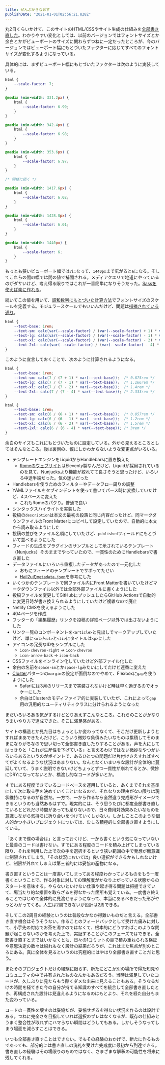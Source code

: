```yaml
---
title: ぜんぶかきなおす
publishDate: "2021-01-01T02:56:21.828Z"
---
```


丸2日くらいかけて、このサイトのHTML/CSSやサイト生成の仕組みを[全部書き直した](https://github.com/yuheiy/yuheiy.com-v5/commit/99b31c35ba936257fa5b14b61bb4a6356b427e6a)。わかりやすい変化としては、以前のバージョンではフォントサイズとか余白とかがビューポートのサイズに関わらずつねに一定だったところが、今のバージョンではビューポート幅にもとづいたファクターに応じてすべてのフォントサイズが変化するようになっている。

具体的には、まずビューポート幅にもとづいたファクターは次のように実装している。

```css
html {
	--scale-factor: 7;
}

@media (min-width: 331.2px) {
	html {
		--scale-factor: 6.99;
	}
}

@media (min-width: 342.4px) {
	html {
		--scale-factor: 6.98;
	}
}

@media (min-width: 353.6px) {
	html {
		--scale-factor: 6.97;
	}
}

/* 同様に続く */

@media (min-width: 1417.6px) {
	html {
		--scale-factor: 6.02;
	}
}

@media (min-width: 1428.8px) {
	html {
		--scale-factor: 6.01;
	}
}

@media (min-width: 1440px) {
	html {
		--scale-factor: 6;
	}
}
```

もっとも狭いビューポート幅では`7`になって、`1440px`まで広がると`6`になる。そしてこれらの間の幅では間の値で補間される。メディアクエリで地道にやっているのがダサいけど、考え得る限りではこれが一番簡単になりそうだった。[Sassを使えば楽に作れる](https://github.com/yuheiy/yuheiy.com-v5/blob/e836b14653874ebf1b1c866633cda0a19971122d/src/_styles/main.scss#L68-L87)。

続いてこの値を用いて、[調和数列にもとづいた計算方法](https://standard.shiftbrain.com/blog/harmonious-proportions-in-type-sizes)でフォントサイズのスケールを定義する。モジュラースケールでもいいんだけど、問題は[指摘されている通り](https://standard.shiftbrain.com/blog/music-math-typography)。

```css
html {
	--text-base: 1rem;
	--text-sm: calc(var(--scale-factor) / (var(--scale-factor) + 1) * var(--text-base));
	--text-lg: calc(var(--scale-factor) / (var(--scale-factor) - 1) * var(--text-base));
	--text-xl: calc(var(--scale-factor) / (var(--scale-factor) - 2) * var(--text-base));
	--text-2xl: calc(var(--scale-factor) / (var(--scale-factor) - 4) * var(--text-base));
}
```

このように宣言しておくことで、次のように計算されるようになる。

```css
html {
	--text-base: 1rem;
	--text-sm: calc(7 / (7 + 1) * var(--text-base));  /* 0.875rem */
	--text-lg: calc(7 / (7 - 1) * var(--text-base));  /* 1.166rem */
	--text-xl: calc(7 / (7 - 2) * var(--text-base));  /* 1.4rem */
	--text-2xl: calc(7 / (7 - 4) * var(--text-base)); /* 2.333rem */
}
```

```css
html {
	--text-base: 1rem;
	--text-sm: calc(6 / (6 + 1) * var(--text-base));  /* 0.857rem */
	--text-lg: calc(6 / (6 - 1) * var(--text-base));  /* 1.2rem */
	--text-xl: calc(6 / (6 - 2) * var(--text-base));  /* 1.5rem */
	--text-2xl: calc(6 / (6 - 4) * var(--text-base)); /* 3rem */
}
```

余白のサイズもこれにもとづいたものに設定している。外から見えるところとしてはそんなところ。後は裏側の、僕にしかわからないような変更点がいろいろ。

- テンプレートエンジンをLiquidからHandlebarsに置き換えた
	- [Romeのウェブサイト](https://rome.tools/)はEleventy製なんだけど、Liquidが採用されているのを見て、Nunjucksより機能が絞れてて良さそうと思ったけど、いろいろ中途半端だった。気の迷いだった
- Handlebarsを使うためのフィルターやデータフロー周りの調整
- YAMLファイルをタブインデントを使って書いてパース時に変換していたけど、4スペースに変えた
	- これもRomeのパクり。普通で良い
- シンタックスハイライトを実装した
- 投稿の`description`は本文の最初の段落と同じ内容だったけど、同マークダウンファイルのFront Matterにコピペして設定していたので、自動的に本文から読み取るようにした
- 投稿の並びをファイル名順にしていたけど、`published`フィールドにもとづいて並べるようにした
- フィードの生成をプラグインのサンプルとして示されているテンプレート（Nunjucks）そのままでやっていたので、一貫性のためにHandlebarsで書き直した
- データファイルにいろいろ重複したデータがあったので一元化した
	- おもにフィードのテンプレートでサボってたせい
	- [Hail2uの`metadata.json`](https://github.com/hail2u/hail2u.net/blob/8e0df3431ec2ff8859a79cb337c208aa8d4b649d/src/metadata.json)を参考にした
- いくつかのテンプレートで同ファイル内にFront Matterを書いていたけどマークダウンファイル以外では全部外部ファイルに書くようにした
- 投稿ファイルを変更してGitHubにプッシュしたらGitHub Actionsで自動的に変更日時が書き換えられるようにしていたけど複雑なので廃止
- Netlify CMSを使えるようにした
- 404ページを作成
- フッターの「編集履歴」リンクを投稿の詳細ページ以外では出さないようにした
- リンク一覧のコンポーネントを`<article>`と見出しでマークアップしていたけど、単に`<ol>`/`<ul>`と`<li>`にタイトルは`<p>`にした
- アイコンの冗長なIDをシンプルにした
	- `icon-chevron-right` → `icon-chevron`
	- `icon-arrow-back` → `icon-back`
- CSSファイルをインライン化していたけど外部ファイル化した
- 余白の名前を`space-sm`とか`space-lg`みたいにしてたけど連番に変えた
- [Cluster](https://every-layout.dev/layouts/cluster/)パターンの`margin`の設定が面倒なのでやめて、Flexboxに`gap`を使うようにした
	- Safariには3月のリリースまで実装されないけど時は早く過ぎるのでオッケーにした
	- 余白はClusterのモディファイア的に実装していたが、これによって`gap`用の汎用的なユーティリティクラスに分けられるようになった

まだいろいろある気がするけどとりあえずこんなところ。これらのことがかなりうまいやり方で達成できた。そこに満足感がある。

サイトの構造とか見た目はちょっとしか変わってなくて、そこだけ更新しようとすればまあできたんだけど、こういう微妙な負債みたいなものは累積してそのままになりがちなので思い切って全部書き直したりすることがある。声を大にしてはっきりと「これが生産性を下げている」と言えるわけではない微妙なやつがいろいろあるというのがポイントで、あるひとつの問題だけ片付けさえすればすべてがよくなるような状況はあまりない。なんとなくいまいちな設計が全体的に蔓延していて、うまく説明できないけどちょっとずつ一貫性が崩れてるとか、微妙にDRYになってないとか、橋渡し的なコードが多いとか。

すでにある程度できているコードベースを運用していると、あくまでそれを基準にして次に取る手を決めていくことになるので、それなりの理由がない限りは現状維持になるのが自然だ。一方で、一から作るなら全然違う完成形がイメージできるというのも当然あるはずで。現実的には、そう思うたびに都度全部書き直しているとどれだけ時間があっても足りないので、日々費用対効果みたいなものを意識しながら気持ちに折り合いをつけていくしかない。しかしことこのような個人的かつ小さいプロジェクトについては、むしろ積極的に全部書き直すようにしている。

「あくまで僕の場合は」と言っておくけど、一から書くという気になっていないと最善のコードは書けない。すでにある程度のコードを積み上げてしまっている限り、それを利用した上で次の手を選択するという狭い範囲の中で発想が無意識に制限されてしまう。「その状況においては」良い選択ができるかもしれないけど、制限が外れてしまえば第三者的には妥協の産物になる。

書き直すということは一度書いてしまってある程度わかっているものをもう一度書くということで、作る対象に対しての理解度がかなり上がっている状態からのスタートを意味する。やらないといけない仕事や起き得る問題は把握できていて、場当たり的な措置を取らざるを得なかった箇所も覚えている。一度書き終えることではじめて全体的に見渡せるようになって、本当にあるべきだった形がやっとわかってくる。人生は2周できないが設計は2周できる。

そしてこの2周目の経験というのは普段なかなか得難いものだと言える。全部書き直す機会はそうそうない。作ることのフィードバックとして受けた痛みに対して、小手先の対応でお茶を濁すのではなくて、根本的にどうすればこのような問題が起こらないのかを考えた上で、実証することがこのフェーズではできる。全部書き直すとまではいかなくとも、日々の1コミットの裏で積み重ねられる検証や意思決定の数々は紛れもなく設計の結果だろうが、これはまた焦点が別のところにある。真に全体を見るというのは究極的にはやはり全部書き直すことだと思う。

またそのプロジェクトだけの経験に限らず、新たにどこか別の場所で得た知見やコミュニティの中で共有されたものなんかもあるだろう。当時は満足していたコードが、久しぶりに見たらもう酷くダメな出来に見えることもある。そうなるだけの時間を経てきた今の自分が持てる知識のすべてを統合して全部書き直したとき、再構成された設計は見違えるようになるのはもとより、それを経た自分もまた変わっている。

コードの一貫性を壊すのは妥協だが、妥協せざるを得ない状況を作るのは設計である。つねに完全さを目指していれば選択のブレはなくなるが、既存の仕組みとうまく整合性が取れずにハマらない瞬間はどうしてもある。しかしそうなってしまう場面を減らすことはできる。

いつも全部書き直すことはできない。でもその経験のおかげで、新たに作るものであっても、部分的には書き直しの洗礼を受けた完成度に最初から到達できる。書き直しの経験はその場限りのものではなく、さまざまな解釈の可能性を将来に残してくれる。
